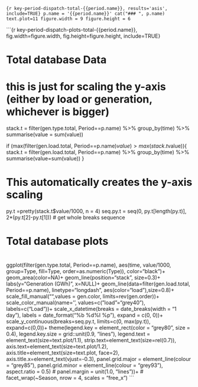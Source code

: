 
```{r key-period-dispatch-total-{{period.name}}, results='asis', include=TRUE}
p.name = '{{period.name}}'
cat("### ", p.name)
text.plot=11
figure.width = 9
figure.height = 6
```

```{r key-period-dispatch-plots-total-{{period.name}}, fig.width=figure.width, fig.height=figure.height, include=TRUE}

# ###############################################################################
# Total database Data
# ###############################################################################   

# this is just for scaling the y-axis (either by load or generation, whichever is bigger)
stack.t = filter(gen.type.total, Period==p.name) %>% 
  group_by(time) %>%
  summarise(value = sum(value))

if (max(filter(gen.load.total, Period==p.name)$value)>max(stack.t$value)){
  stack.t = filter(gen.load.total, Period==p.name) %>%
    group_by(time) %>%
    summarise(value=sum(value))
}

# This automatically creates the y-axis scaling
py.t  =pretty(stack.t$value/1000, n = 4)
seq.py.t = seq(0, py.t[length(py.t)], 2*(py.t[2]-py.t[1])) # get whole breaks sequence 

# #############################################################################################################
# Total database plots
# #############################################################################################################
ggplot(filter(gen.type.total, Period==p.name), aes(time, value/1000, group=Type, fill=Type, order=as.numeric(Type)), color="black")+
      geom_area(color=NA)+
      geom_line(position="stack", size=0.3)+
      labs(y="Generation (GWh)", x=NULL)+
      geom_line(data=filter(gen.load.total, Period==p.name), linetype="longdash", aes(color="load"),size=0.8)+
      scale_fill_manual("",values = gen.color, limits=rev(gen.order))+
      scale_color_manual(name='', values=c("load"="grey40"), labels=c("Load"))+
      scale_x_datetime(breaks = date_breaks(width = "1 day"), labels = date_format("%b %d\n%I %p"), expand = c(0, 0))+
      scale_y_continuous(breaks=seq.py.t, limits=c(0, max(py.t)), expand=c(0,0))+
      theme(legend.key = element_rect(color = "grey80", size = 0.4),
            legend.key.size = grid::unit(0.9, "lines"), 
            legend.text = element_text(size=text.plot/1.1),
            strip.text=element_text(size=rel(0.7)),
            axis.text=element_text(size=text.plot/1.2), 
            axis.title=element_text(size=text.plot, face=2), 
            axis.title.x=element_text(vjust=-0.3),
            panel.grid.major = element_line(colour = "grey85"),
            panel.grid.minor = element_line(colour = "grey93"),
            aspect.ratio = 0.5)
#                           panel.margin = unit(1.0, "lines"))+
#                           facet_wrap(~Season, nrow = 4, scales = "free_x")
```



  
  